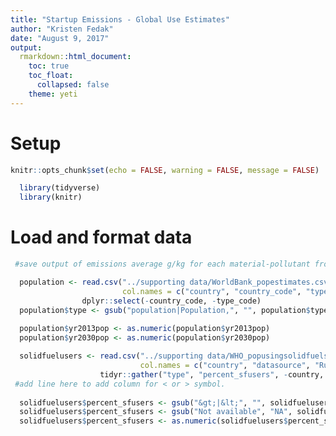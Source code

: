 ```yaml
---
title: "Startup Emissions - Global Use Estimates"
author: "Kristen Fedak"
date: "August 9, 2017"
output:
  rmarkdown::html_document:
    toc: true
    toc_float: 
      collapsed: false
    theme: yeti
---
```


# Setup 
```r
knitr::opts_chunk$set(echo = FALSE, warning = FALSE, message = FALSE)

  library(tidyverse)
  library(knitr)

```

# Load and format data
```r
 #save output of emissions average g/kg for each material-pollutant from the emissions analysis; load that in.

  population <- read.csv("../supporting data/WorldBank_popestimates.csv", 
                         col.names = c("country", "country_code", "type", "type_code", "yr2013pop", "yr2030pop")) %>% 
                dplyr::select(-country_code, -type_code) 
  population$type <- gsub("population|Population,", "", population$type)
  
  population$yr2013pop <- as.numeric(population$yr2013pop)
  population$yr2030pop <- as.numeric(population$yr2030pop)

  solidfuelusers <- read.csv("../supporting data/WHO_popusingsolidfuels.csv", skip = 2,
                             col.names = c("country", "datasource", "Rural", "Urban", "total")) %>%
                    tidyr::gather("type", "percent_sfusers", -country, -datasource)
 #add line here to add column for < or > symbol. 
  
  solidfuelusers$percent_sfusers <- gsub("&gt;|&lt;", "", solidfuelusers$percent_sfusers) #change <5 and >95 to just 5 and 95. 
  solidfuelusers$percent_sfusers <- gsub("Not available", "NA", solidfuelusers$percent_sfusers)
  solidfuelusers$percent_sfusers <- as.numeric(solidfuelusers$percent_sfusers)
```
